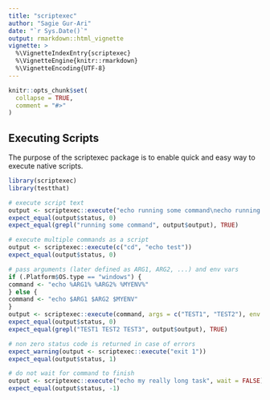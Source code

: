 ```yaml
---
title: "scriptexec"
author: "Sagie Gur-Ari"
date: "`r Sys.Date()`"
output: rmarkdown::html_vignette
vignette: >
  %\VignetteIndexEntry{scriptexec}
  %\VignetteEngine{knitr::rmarkdown}
  %\VignetteEncoding{UTF-8}
---
```


```r
knitr::opts_chunk$set(
  collapse = TRUE,
  comment = "#>"
)
```

## Executing Scripts

The purpose of the scriptexec package is to enable quick and easy way to execute native scripts.

```r
library(scriptexec)
library(testthat)

# execute script text
output <- scriptexec::execute("echo running some command\necho running another command")
expect_equal(output$status, 0)
expect_equal(grepl("running some command", output$output), TRUE)

# execute multiple commands as a script
output <- scriptexec::execute(c("cd", "echo test"))
expect_equal(output$status, 0)

# pass arguments (later defined as ARG1, ARG2, ...) and env vars
if (.Platform$OS.type == "windows") {
command <- "echo %ARG1% %ARG2% %MYENV%"
} else {
command <- "echo $ARG1 $ARG2 $MYENV"
}
output <- scriptexec::execute(command, args = c("TEST1", "TEST2"), env = c("MYENV=TEST3"))
expect_equal(output$status, 0)
expect_equal(grepl("TEST1 TEST2 TEST3", output$output), TRUE)

# non zero status code is returned in case of errors
expect_warning(output <- scriptexec::execute("exit 1"))
expect_equal(output$status, 1)

# do not wait for command to finish
output <- scriptexec::execute("echo my really long task", wait = FALSE)
expect_equal(output$status, -1)
```

